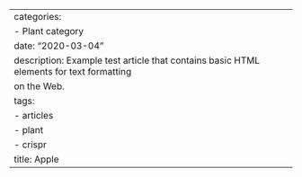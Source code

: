 ---
categories:
- Plant category
date: "2020-03-04"
description: Example test article that contains basic HTML elements for text formatting
  on the Web.
tags:
- articles
- plant
- crispr
title: Apple
---